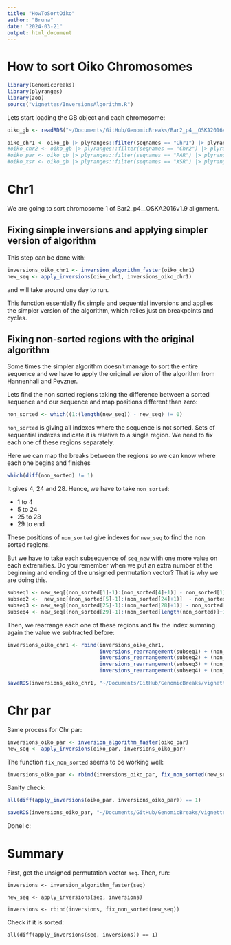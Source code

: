 ```yaml
---
title: "HowToSortOiko"
author: "Bruna"
date: "2024-03-21"
output: html_document
---
```


# How to sort Oiko Chromosomes

```r
library(GenomicBreaks)
library(plyranges)
library(zoo)
source("vignettes/InversionsAlgorithm.R")
```

Lets start loading the GB object and each chromosome:

```r
oiko_gb <- readRDS("~/Documents/GitHub/GenomicBreaks/Bar2_p4__OSKA2016v1.9.rds")

oiko_chr1 <- oiko_gb |> plyranges::filter(seqnames == "Chr1") |> plyranges::filter(seqnames(query) == "Chr1") |> bpGraph()
#oiko_chr2 <- oiko_gb |> plyranges::filter(seqnames == "Chr2") |> plyranges::filter(seqnames(query) == "Chr2") |> bpGraph()
#oiko_par <- oiko_gb |> plyranges::filter(seqnames == "PAR") |> plyranges::filter(seqnames(query) == "PAR") |> bpGraph()
#oiko_xsr <- oiko_gb |> plyranges::filter(seqnames == "XSR") |> plyranges::filter(seqnames(query) == "XSR") |> bpGraph()
```

# Chr1

We are going to sort chromosome 1 of Bar2_p4\_\_OSKA2016v1.9 alignment.

## Fixing simple inversions and applying simpler version of algorithm

This step can be done with:

```r
inversions_oiko_chr1 <- inversion_algorithm_faster(oiko_chr1)
new_seq <- apply_inversions(oiko_chr1, inversions_oiko_chr1)
```

and will take around one day to run.

This function essentially fix simple and sequential inversions and applies the simpler version of the algorithm, which relies just on breakpoints and cycles.

## Fixing non-sorted regions with the original algorithm

Some times the simpler algorithm doesn't manage to sort the entire sequence and we have to apply the original version of the algorithm from Hannenhali and Pevzner.

Lets find the non sorted regions taking the difference between a sorted sequence and our sequence and map positions different than zero:

```r
non_sorted <- which((1:(length(new_seq)) - new_seq) != 0)
```

`non_sorted` is giving all indexes where the sequence is not sorted. Sets of sequential indexes indicate it is relative to a single region. We need to fix each one of these regions separately.

Here we can map the breaks between the regions so we can know where each one begins and finishes

```r
which(diff(non_sorted) != 1)
```

It gives 4, 24 and 28. Hence, we have to take `non_sorted`:

-   1 to 4
-   5 to 24
-   25 to 28
-   29 to end

These positions of `non_sorted` give indexes for `new_seq` to find the non sorted regions.

But we have to take each subsequence of `seq_new` with one more value on each extremities. Do you remember when we put an extra number at the beginning and ending of the unsigned permutation vector? That is why we are doing this.

```r
subseq1 <- new_seq[(non_sorted[1]-1):(non_sorted[4]+1)] - non_sorted[1] + 2
subseq2 <-  new_seq[(non_sorted[5]-1):(non_sorted[24]+1)]  - non_sorted[5] + 2
subseq3 <- new_seq[(non_sorted[25]-1):(non_sorted[28]+1)] - non_sorted[25] + 2
subseq4 <- new_seq[(non_sorted[29]-1):(non_sorted[length(non_sorted)]+1)] - non_sorted[29] + 2
```

Then, we rearrange each one of these regions and fix the index summing again the value we subtracted before:

```r
inversions_oiko_chr1 <- rbind(inversions_oiko_chr1, 
                              inversions_rearrangement(subseq1) + (non_sorted[1] - 2),
                              inversions_rearrangement(subseq2) + (non_sorted[5] - 2),
                              inversions_rearrangement(subseq3) + (non_sorted[25] - 2),
                              inversions_rearrangement(subseq4) + (non_sorted[29] - 2))
```

```r
saveRDS(inversions_oiko_chr1, "~/Documents/GitHub/GenomicBreaks/vignettes/inversions_oiko_chr1")
```

# Chr par

Same process for Chr par:

```r
inversions_oiko_par <- inversion_algorithm_faster(oiko_par)
new_seq <- apply_inversions(oiko_par, inversions_oiko_par)
```

The function `fix_non_sorted` seems to be working well:

```r
inversions_oiko_par <- rbind(inversions_oiko_par, fix_non_sorted(new_seq))
```

Sanity check:

```r
all(diff(apply_inversions(oiko_par, inversions_oiko_par)) == 1)
```
```r
saveRDS(inversions_oiko_par, "~/Documents/GitHub/GenomicBreaks/vignettes/inversions_oiko_par")
```


Done! c:

# Summary

First, get the unsigned permutation vector `seq`. Then, run:

`inversions <- inversion_algorithm_faster(seq)`

`new_seq <- apply_inversions(seq, inversions)`

`inversions <- rbind(inversions, fix_non_sorted(new_seq))`

Check if it is sorted:

`all(diff(apply_inversions(seq, inversions)) == 1)`
